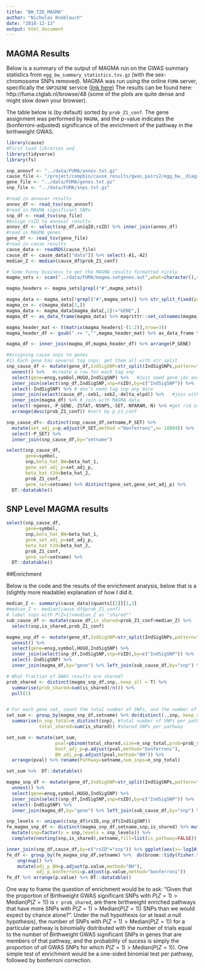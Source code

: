 ```yaml
---
title: "BW_T2D_MAGMA"
author: "Nicholas Knoblauch"
date: "2018-12-13"
output: html_document
---
```



## MAGMA Results

Below is a summary of the output of MAGMA run on the GWAS summary statistics from `egg_bw_summary_statistics.tsv.gz` (with the sex-chromosome SNPs removed). MAGMA was run using the online `FUMA` server, specifically the `SNP2GENE` service ([link here](http://fuma.ctglab.nl))  The results can be found here: http://fuma.ctglab.nl/browse/48 (some of the plots are quite dense and might slow down your browser).

The table below is (by default) sorted by `prob_Z1_conf`.  The gene assignment was performed by `MAGMA`, and the p-value indicates the (bonferroni-adjusted) significance of the enrichment of the pathway in the birthweight GWAS. 

```r
library(cause)
#First load libraries and 
library(tidyverse)
library(fs)

snp_annovf <- "../data/FUMA/annov.txt.gz"
cause_file <- "/project/compbio/cause_results/gwas_pairs2/egg_bw__diagram_t2d_learn_cause.RDS"
gene_file <- "../data/FUMA/genes.txt.gz"
snp_file <- "../data/FUMA/snps.txt.gz"
```

```r
#read in annovar results
annov_df <- read_tsv(snp_annovf) 
#read in MAGMA significant SNPs
snp_df <- read_tsv(snp_file)
#Assign rsID to annovar results
annov_df <- select(snp_df,uniqID,rsID) %>% inner_join(annov_df)
#read in MAGMA genes
gene_df <- read_tsv(gene_file)
#read in cause results
cause_data <- readRDS(cause_file)
cause_df <- cause_data[["data"]] %>% select(-A1,-A2) 
median_Z <- median(cause_df$prob_Z1_conf)
```







```r
# Some funny business to get the MAGMA results formatted nicely
magma_sets <- scan("../data/FUMA/magma.setgenes.out",what=character(),sep="\n")

magma_headers <- magma_sets[grepl("#",magma_sets)]

magma_data <- magma_sets[!grepl("#",magma_sets)] %>% str_split_fixed(pattern=regex("\\h+"),n = 10)
magma_cn <- c(magma_data[1,])
magma_data <- magma_data[magma_data[,2]!="GENE",]
magma_df <- as_data_frame(magma_data) %>% magrittr::set_colnames(magma_cn) %>% rename(SET=`_SET1_`) %>% select(SET,GENE,NSNPS,NPARAM,N,ZSTAT,P) %>%  mutate_at(c("ZSTAT","P","NSNPS","NPARAM","N"),as.numeric) %>% mutate(SET=as.integer(gsub("_SET([0-9]+)_","\\1",SET))) %>% rename(P_GENE=P,gene=GENE)

magma_header_mat <- t(matrix(magma_headers[-(1:2)],nrow=3))
magma_header_df <- gsub(".+= ","",magma_header_mat) %>% as_data_frame %>% magrittr::set_colnames(c("setname","ngenes","P")) %>% mutate(ngenes=as.integer(ngenes),P=as.numeric(P)) %>% mutate(SET=1:n()) %>% rename(P_SET=P)

magma_df <- inner_join(magma_df,magma_header_df) %>% arrange(P_GENE)
```

```r
#Assigning cause snps to genes
#1) Each gene has several tag snps, get them all with str_split
snp_cause_df <- mutate(gene_df,IndSigSNP=str_split(IndSigSNPs,pattern=";")) %>% 
  unnest() %>%   #create a row for each tag snp
  select(gene=ensg,symbol,HUGO,IndSigSNP) %>%   #Just need gene ids and SNP
  inner_join(select(snp_df,IndSigSNP,snp=rsID),by=c("IndSigSNP")) %>%  #each SNP has a tag SNP, join SNP x gene on tag SNP
  select(-IndSigSNP) %>% # don't need tag snp any more
  inner_join(select(cause_df,-seb1,-seb2,-delta_elpd)) %>%   #join with cause data
  inner_join(magma_df) %>% # join with MAGMA data
  select(-ngenes,-P_GENE,-ZSTAT,-NSNPS,-SET,-NPARAM,-N) %>% #get rid of crap
  arrange(desc(prob_Z1_conf)) #sort by p_z1_conf
```


```r
snp_cause_df<- distinct(snp_cause_df,setname,P_SET) %>% 
  mutate(set_adj_p=p.adjust(P_SET,method ="bonferroni",n= 10894)) %>% 
  select(-P_SET) %>% 
  inner_join(snp_cause_df,by="setname")

select(snp_cause_df,
       gene=symbol,
       snp,beta_hat_BW=beta_hat_1,
       gene_set_adj_p=set_adj_p,
       beta_hat_t2d=beta_hat_2,
       prob_Z1_conf,
       gene_set=setname) %>% distinct(gene_set,gene_set_adj_p) %>% 
  DT::datatable()
```

## SNP Level MAGMA results

```r
select(snp_cause_df,
       gene=symbol,
       snp,beta_hat_BW=beta_hat_1,
       gene_set_adj_p=set_adj_p,
       beta_hat_t2d=beta_hat_2,
       prob_Z1_conf,
       gene_set=setname) %>% 
  DT::datatable()
```






##Enrichment

Below is the code and the results of the enrichment analysis, below that is a (slightly more readable) explanation of how I did it.

```r
median_Z <- summary(cause_data)$quants[[1]][1,3]
#median_Z <- median(cause_df$prob_Z1_conf)
# label snps with P(Z=1)>median_Z as "shared""
sub_cause_df <- mutate(cause_df,is_shared=prob_Z1_conf>median_Z) %>% 
  select(snp,is_shared,prob_Z1_conf)

magma_snp_df <- mutate(gene_df,IndSigSNP=str_split(IndSigSNPs,pattern=";")) %>% 
  unnest() %>%
  select(gene=ensg,symbol,HUGO,IndSigSNP) %>% 
  inner_join(select(snp_df,IndSigSNP,snp=rsID),by=c("IndSigSNP")) %>% 
  select(-IndSigSNP) %>% 
  inner_join(magma_df,by="gene") %>% left_join(sub_cause_df,by="snp") %>% mutate(is_shared=if_else(is.na(is_shared),FALSE,is_shared))

# What fraction of GWAS results are shared?
prob_shared <- distinct(magma_snp_df,snp,.keep_all = T) %>% 
  summarise(prob_shared=sum(is_shared)/n()) %>%
  pull(1)


# For each gene set, count the total number of SNPs, and the number of SNPs above the median
set_sum <- group_by(magma_snp_df,setname) %>% do(distinct(.,snp,.keep_all = T)) %>% 
  summarise(n_snp_total=n_distinct(snp), #total number of SNPs per pathway
            total_shared=sum(is_shared)) #shared SNPs per pathway

set_sum <- mutate(set_sum,
                  pval=pbinom(total_shared,size=n_snp_total,prob=prob_shared,lower.tail=F),
                  bonf_adj_p=p.adjust(pval,method="bonferroni"),
                  BH_adj_p=p.adjust(pval,method="BH")) %>% 
  arrange(pval) %>% rename(Pathway=setname,num_snps=n_snp_total)

set_sum %>%  DT::datatable()
```




```r
magma_snp_df <- mutate(gene_df,IndSigSNP=str_split(IndSigSNPs,pattern=";")) %>% 
  unnest() %>%
  select(gene=ensg,symbol,HUGO,IndSigSNP) %>% 
  inner_join(select(snp_df,IndSigSNP,snp=rsID),by=c("IndSigSNP")) %>% 
  select(-IndSigSNP) %>% 
  inner_join(magma_df,by="gene") %>% left_join(sub_cause_df,by="snp") %>% mutate(is_shared=if_else(is.na(is_shared),FALSE,is_shared))

snp_levels <- unique(c(snp_df$rsID,snp_df$IndSigSNP))
fe_magma_snp_df <- distinct(magma_snp_df,setname,snp,is_shared) %>% mutate(is_pathway=TRUE) %>% 
  mutate(snp=factor(x = snp,levels = snp_levels)) %>% 
  complete(nesting(snp,is_shared),setname,fill=list(is_pathway=FALSE))

inner_join(snp_df,cause_df,by=c("rsID"="snp")) %>% ggplot(aes(x=-log10(gwasP),y=prob_Z1_conf))+geom_hex()+geom_smooth(method="lm")
fe_df <- group_by(fe_magma_snp_df,setname) %>%  do(broom::tidy(fisher.test(.$is_shared,.$is_pathway,alternative="greater"))) %>% 
    ungroup() %>%
    mutate(adj_p_BH=p.adjust(p.value,method="BH"),
           adj_p_bonferroni=p.adjust(p.value,method="bonferroni"))  
fe_df %>% arrange(p.value) %>% DT::datatable()
```


One way to frame the question of enrichment would be to ask: "Given that the proportion of Birthweight GWAS significant SNPs with $P(Z=1) > \text{Median}(P(Z=1))$ is `r prob_shared`, are there birthweight enriched pathways that have more SNPs with $P(Z=1) > \text{Median}(P(Z=1))$ SNPs than we would expect by chance alone?". Under the null hypothesis (or at least _a_ null hypothesis), the number of SNPs with $P(Z=1) > \text{Median}(P(Z=1))$ for a particular pathway is binomially distributed with the number of trials equal to the number of Birthweight GWAS significant SNPs in genes that are members of that pathway, and the probability of sucess is simply the proportion of _all_ GWAS SNPs for which $P(Z=1) > \text{Median}(P(Z=1))$. One simple test of enrichment would be a one-sided binomial test per pathway, followed by bonferroni correction.





